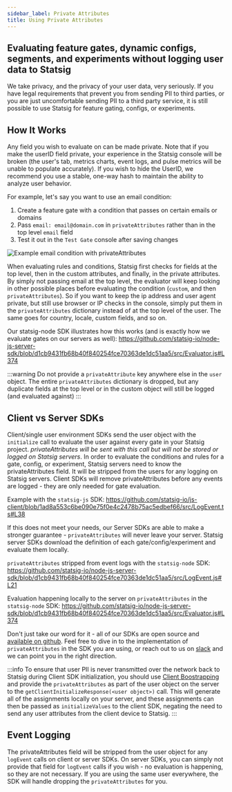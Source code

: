 ```yaml
---
sidebar_label: Private Attributes
title: Using Private Attributes
---
```


## Evaluating feature gates, dynamic configs, segments, and experiments without logging user data to Statsig
We take privacy, and the privacy of your user data, very seriously.  If you have legal requirements that prevent you from sending PII to third parties, or you are just uncomfortable sending PII to a third party service, it is still possible to use Statsig for feature gating, configs, or experiments.

## How It Works
Any field you wish to evaluate on can be made private.  Note that if you make the userID field private, your experience in the Statsig console will be broken (the user's tab, metrics charts, event logs, and pulse metrics will be unable to populate accurately).  If you wish to hide the UserID, we recommend you use a stable, one-way hash to maintain the ability to analyze user behavior.

For example, let's say you want to use an email condition:

1. Create a feature gate with a condition that passes on certain emails or domains
2. Pass `email: email@domain.com` in `privateAttributes` rather than in the top level `email` field
3. Test it out in the `Test Gate` console after saving changes

![Example email condition with privateAttributes](https://user-images.githubusercontent.com/74584483/137523844-41720c7a-b006-48ab-a5b2-53c833c3de80.png)

When evaluating rules and conditions, Statsig first checks for fields at the top level, then in the custom attributes, and finally, in the private attributes.  By simply not passing email at the top level, the evaluator will keep looking in other possible places before evaluating the condition (`custom`, and then `privateAttributes`).
So if you want to keep the ip address and user agent private, but still use browser or IP checks in the console, simply put them in the `privateAttributes` dictionary instead of at the top level of the user.  The same goes for country, locale, custom fields, and so on.

Our statsig-node SDK illustrates how this works (and is exactly how we evaluate gates on our servers as well): https://github.com/statsig-io/node-js-server-sdk/blob/d1cb9431fb68b40f840254fce70363de1dc51aa5/src/Evaluator.js#L374

:::warning
Do not provide a `privateAttribute` key anywhere else in the `user` object.  The entire `privateAttributes` dictionary is dropped, but any duplicate fields at the top level or in the custom object will still be logged (and evaluated against)
:::

## Client vs Server SDKs
Client/single user environment SDKs send the user object with the `initialize` call to evaluate the user against every gate in your Statsig project.
*privateAttributes will be sent with this call but will not be stored or logged on Statsig servers*.  In order to evaluate the conditions and rules for a gate, config, or experiment, Statsig servers need to know the privateAttributes field.  It will be stripped from the users for any logging on Statsig servers.
Client SDKs will remove privateAttributes before any events are logged - they are only needed for gate evaluation.

Example with the `statsig-js` SDK: https://github.com/statsig-io/js-client/blob/1ad8a553c6be090e75f0e4c2478b75ac5edbef66/src/LogEvent.ts#L38

If this does not meet your needs, our Server SDKs are able to make a stronger guarantee - `privateAttributes` will never leave your server.  Statsig server SDKs
download the definition of each gate/config/experiment and evaluate them locally.

`privateAttributes` stripped from event logs with the `statsig-node` SDK: https://github.com/statsig-io/node-js-server-sdk/blob/d1cb9431fb68b40f840254fce70363de1dc51aa5/src/LogEvent.js#L21

Evaluation happening locally to the server on `privateAttributes` in the `statsig-node` SDK: https://github.com/statsig-io/node-js-server-sdk/blob/d1cb9431fb68b40f840254fce70363de1dc51aa5/src/Evaluator.js#L374

Don't just take our word for it - all of our SDKs are open source and [available on github](https://github.com/statsig-io).  Feel free to dive in to the implementation of `privateAttributes` in the SDK you are using, or reach out to us on [slack](https://www.statsig.com/slack) and we can point you in the right direction.

:::info
To ensure that user PII is never transmitted over the network back to Statsig during Client SDK initialization, you should use [Client Boostrapping](/client/concepts/bootstrapping) and provide the `privateAttributes` as part of the user object on the server to the `getClientInitializeResponse(<user object>)` call. This will generate all of the assignments locally on your server, and these assignments can then be passed as `initializeValues` to the client SDK, negating the need to send any user attributes from the client device to Statsig. 
:::

## Event Logging
The privateAttributes field will be stripped from the user object for any `logEvent` calls on client or server SDKs.  On server SDKs, you can simply not provide that field for `logEvent` calls if you wish - no evaluation is happening, so they are not necessary.  If you are using the same user everywhere, the SDK will handle dropping the `privateAttributes` for you.
